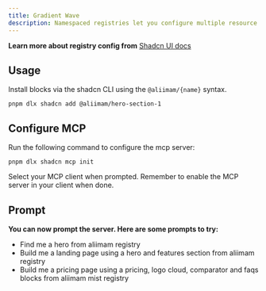 ```yaml
---
title: Gradient Wave
description: Namespaced registries let you configure multiple resource sources in one project.
---
```


<ComponentPreview
  name="gradient-wave-01"
  className="[&_.preview>[data-orientation=vertical]]:sm:max-w-[80%] **:[.preview]:min-h-[650px]"
  description="An accordion with three items"
  align="start"
/>

<ComponentPreview
  name="gradient-wave-02"
  className="[&_.preview>[data-orientation=vertical]]:sm:max-w-[80%] **:[.preview]:min-h-[650px]"
  description="An accordion with three items"
  align="start"
/>

<ComponentPreview
  name="gradient-wave-03"
  className="[&_.preview>[data-orientation=vertical]]:sm:max-w-[80%] **:[.preview]:min-h-[650px]"
  description="An accordion with three items"
  align="start"
/>

**Learn more about registry config from** [Shadcn UI docs](https://ui.shadcn.com/docs/registry/namespace)

## Usage

Install blocks via the shadcn CLI using the `@aliimam/{name}` syntax.

```tsx showLineNumbers
pnpm dlx shadcn add @aliimam/hero-section-1
```

## Configure MCP

Run the following command to configure the mcp server:

```tsx showLineNumbers
pnpm dlx shadcn mcp init
```

Select your MCP client when prompted. Remember to enable the MCP server in your client when done.

## Prompt

**You can now prompt the server. Here are some prompts to try:**

- Find me a hero from aliimam registry
- Build me a landing page using a hero and features section from aliimam registry
- Build me a pricing page using a pricing, logo cloud, comparator and faqs blocks from aliimam mist registry

